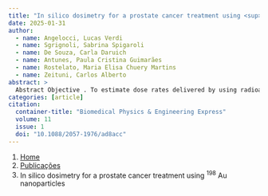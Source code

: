 ```yaml
---
title: "In silico dosimetry for a prostate cancer treatment using <sup>198</sup> Au nanoparticles"
date: 2025-01-31
author:
  - name: Angelocci, Lucas Verdi
  - name: Sgrignoli, Sabrina Spigaroli
  - name: De Souza, Carla Daruich
  - name: Antunes, Paula Cristina Guimarães
  - name: Rostelato, Maria Elisa Chuery Martins
  - name: Zeituni, Carlos Alberto
abstract: > 
  Abstract Objective . To estimate dose rates delivered by using radioactive 198 Au nanoparticles for prostate cancer nanobrachytherapy, identifying contribution by photons and electrons emmited from the source. Approach . Utilizing in silico models, two different anatomical representations were compared: a mathematical model and a unstructured mesh model based on the International Commission on Radiological Protection (ICRP) Publication 145 phantom. Dose rates by activity were calculated to the tumor and nearby healthy tissues, including healthy prostate tissue, urinary bladder wall and rectum, using Monte Carlo code MCNP6.2. Main results . Results indicate that both models provide dose rate estimates within the same order of magnitude, with the mathematical model overestimating doses to the prostate and bladder by approximately 20% compared to the unstructured mesh model. The discrepancies for the tumor and rectum were below 4%. Photons emmited from the source were defined as the primary contributors to dose to other organs, while 97.9% of the dose to the tumor was due to electrons emmited from the source. Significance . Our findings emphasize the importance of model selection in dosimetry, particularly the advantages of using realistic anatomical phantoms for accurate dose calculations. The study demonstrates the feasibility and effectiveness of 198 Au nanoparticles in achieving high dose concentrations in tumor regions while minimizing exposure to surrounding healthy tissues. Beta emissions were found to be predominantly responsible for tumor dose delivery, reinforcing the potential of 198 Au nanoparticles in localized radiation therapy. We advocate for using realistic body phantoms in further research to enhance reliability in dosimetry for nanobrachytherapy, as the field still lacks dedicated protocols.
categories: [article]
citation: 
  container-title: "Biomedical Physics & Engineering Express"
  volume: 11
  issue: 1
  doi: "10.1088/2057-1976/ad8acc"
---
```


```{=html}
<nav aria-label="breadcrumb">
  <ol class="breadcrumb">
    <li class="breadcrumb-item"><a href="../../index.html">Home</a></li>
    <li class="breadcrumb-item"><a href="../index.html">Publicações</a></li>
    <li class="breadcrumb-item active" aria-current="page">In silico dosimetry for a prostate cancer treatment using <sup>198</sup> Au nanoparticles</li>
  </ol>
</nav>
```
